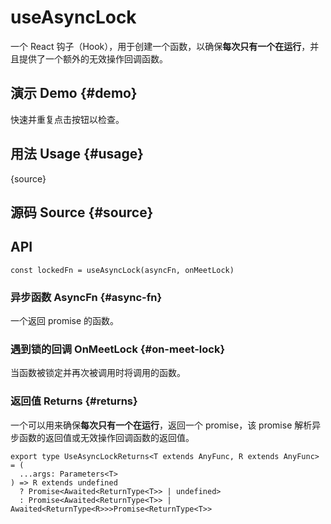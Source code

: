 # useAsyncLock


<HooksType category="Utilities" />

一个 React 钩子（Hook），用于创建一个函数，以确保**每次只有一个在运行**，并且提供了一个额外的无效操作回调函数。

## 演示 Demo \{#demo}

快速并重复点击按钮以检查。


<App />

## 用法 Usage \{#usage}


<RawCode>{source}</RawCode>

## 源码 Source \{#source}


<Source />

## API

```tsx
const lockedFn = useAsyncLock(asyncFn, onMeetLock)
```

### 异步函数 AsyncFn \{#async-fn}

一个返回 promise 的函数。

### 遇到锁的回调 OnMeetLock \{#on-meet-lock}

当函数被锁定并再次被调用时将调用的函数。

### 返回值 Returns \{#returns}

一个可以用来确保**每次只有一个在运行**，返回一个 promise，该 promise 解析异步函数的返回值或无效操作回调函数的返回值。

```tsx
export type UseAsyncLockReturns<T extends AnyFunc, R extends AnyFunc> = (
  ...args: Parameters<T>
) => R extends undefined
  ? Promise<Awaited<ReturnType<T>> | undefined>
  : Promise<Awaited<ReturnType<T>> | Awaited<ReturnType<R>>>Promise<ReturnType<T>>
```
